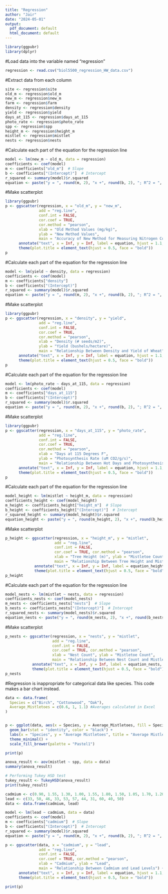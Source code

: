 ```yaml
---
title: "Regression"
author: "Jair"
date: "2024-05-01"
output:
  pdf_document: default
  html_document: default
---
```


```r
library(ggpubr)
library(dplyr)
```
#Load data into the variable named "regression"
```r
regression <- read.csv("biol5500_regression_HW_data.csv")
```

#Extract data from each column
```r
site <- regression$site
old_m <- regression$old_m
new_m <- regression$new_m
farm <- regression$farm
density <- regression$density
yield <- regression$yield
days_at_115 <- regression$days_at_115
photo_rate <- regression$photo_rate
spp <- regression$spp
height_m <- regression$height_m
mistlet <- regression$mistlet
nests <- regression$nests
```

#Calculate each part of the equation for the regression line
```r
model <- lm(new_m ~ old_m, data = regression)
coefficients <- coef(model)
m <- coefficients["old_m"]  # Slope
b <- coefficients["(Intercept)"]  # Intercept
r_squared <- summary(model)$r.squared
equation <- paste("y = ", round(m, 2), "x +", round(b, 2), "; R^2 = ", round(r_squared, 2))
```

#Make scatterplot
```r
library(ggpubr)
p <- ggscatter(regression, x = "old_m", y = "new_m",
               add = "reg.line", 
               conf.int = FALSE,
               cor.coef = TRUE, 
               cor.method = "pearson",
               xlab = "Old Method Values (mg/kg)", 
               ylab = "New Method Values",
               main = "Accuracy of New Method for Measuring Nitrogen Content (mg/kg)") +
      annotate("text", x = Inf, y = Inf, label = equation, hjust = 1.1, vjust = 1.1, size = 4, color = "black") +
      theme(plot.title = element_text(hjust = 0.5, face = "bold"))
p
```
#Calculate each part of the equation for the regression line
```r
model <- lm(yield ~ density, data = regression)
coefficients <- coef(model)
m <- coefficients["density"] 
b <- coefficients["(Intercept)"]
r_squared <- summary(model)$r.squared
equation <- paste("y = ", round(m, 2), "x +", round(b, 2), "; R^2 = ", round(r_squared, 2))
```

#Make scatterplot
```r
library(ggpubr)
p <- ggscatter(regression, x = "density", y = "yield",
               add = "reg.line", 
               conf.int = FALSE,
               cor.coef = TRUE, 
               cor.method = "pearson",
               xlab = "Density (# seeds/m2)", 
               ylab = "Yield (bushels/hectare)",
               main = "Relationship Between Density and Yield of Wheat") +
      annotate("text", x = Inf, y = Inf, label = equation, hjust = 1.1, vjust = 1.1, size = 4, color = "black") +
      theme(plot.title = element_text(hjust = 0.5, face = "bold"))
p
```

#Calculate each part of the equation for the regression line
```r
model <- lm(photo_rate ~ days_at_115, data = regression)
coefficients <- coef(model)
m <- coefficients["days_at_115"]  
b <- coefficients["(Intercept)"] 
r_squared <- summary(model)$r.squared
equation <- paste("y = ", round(m, 2), "x +", round(b, 2), "; R^2 = ", round(r_squared, 2))
```

#Make scatterplot
```r
library(ggpubr)
p <- ggscatter(regression, x = "days_at_115", y = "photo_rate",
               add = "reg.line", 
               conf.int = FALSE,
               cor.coef = TRUE, 
               cor.method = "pearson",
               xlab = "Days at 115 Degrees F", 
               ylab = "Photosynthesis Rate (uM CO2/g/s)",
               main = "Relationship Between Hot Days and Photosynthesis Rate") +
      annotate("text", x = Inf, y = Inf, label = equation, hjust = 1.1, vjust = 1.1, size = 4, color = "black") +
      theme(plot.title = element_text(hjust = 0.5, face = "bold"))
p
```

#Calculate each part of the equation for the regression line
```r
model_height <- lm(mistlet ~ height_m, data = regression)
coefficients_height <- coef(model_height)
m_height <- coefficients_height["height_m"]  # Slope
b_height <- coefficients_height["(Intercept)"]  # Intercept
r_squared_height <- summary(model_height)$r.squared
equation_height <- paste("y = ", round(m_height, 2), "x +", round(b_height, 2), "; R^2 = ", round(r_squared_height, 2))
```

#Make scatterplot
```r
p_height <- ggscatter(regression, x = "height_m", y = "mistlet",
                      add = "reg.line",
                      conf.int = FALSE,
                      cor.coef = TRUE, cor.method = "pearson",
                      xlab = "Tree Height (m)", ylab = "Mistletoe Count",
                      main = "Relationship Between Tree Height and Mistletoe Count") +
             annotate("text", x = Inf, y = Inf, label = equation_height, hjust = 1.1, vjust = 1.1, size = 4, color = "black") +
             theme(plot.title = element_text(hjust = 0.5, face = "bold"))
p_height
```

#Calculate each part of the equation for the regression line
```r
model_nests <- lm(mistlet ~ nests, data = regression)
coefficients_nests <- coef(model_nests)
m_nests <- coefficients_nests["nests"]  # Slope
b_nests <- coefficients_nests["(Intercept)"]  # Intercept
r_squared_nests <- summary(model_nests)$r.squared
equation_nests <- paste("y = ", round(m_nests, 2), "x +", round(b_nests, 2), "; R^2 = ", round(r_squared_nests, 2))
```

#Make scatterplot
```r
p_nests <- ggscatter(regression, x = "nests", y = "mistlet",
                     add = "reg.line",
                     conf.int = FALSE,
                     cor.coef = TRUE, cor.method = "pearson",
                     xlab = "Nest Count", ylab = "Mistletoe Count",
                     main = "Relationship Between Nest Count and Mistletoe Count") +
            annotate("text", x = Inf, y = Inf, label = equation_nests, hjust = 1.1, vjust = 1.1, size = 4, color = "black") +
            theme(plot.title = element_text(hjust = 0.5, face = "bold"))
p_nests
```

#Regression is inappropriate for categorical data like species. This code makes a bar chart instead.
```r

data <- data.frame(
  Species = c("Birch", "Cottonwood", "Oak"),
  Average_Mistletoes = c(0.6, 1, 1.1) #Averages calculated in Excel
)


p <- ggplot(data, aes(x = Species, y = Average_Mistletoes, fill = Species)) +
  geom_bar(stat = "identity", color = "black") +
  labs(x = "Species", y = "Average Mistletoes", title = "Average Mistletoes per Species") +
  theme_minimal() +
  scale_fill_brewer(palette = "Pastel1")  

print(p)
```
```r
anova_result <- aov(mistlet ~ spp, data = data)
summary(anova_result)
```
```r
# Performing Tukey HSD test
tukey_result <- TukeyHSD(anova_result)
print(tukey_result)
```

```r
cadmium <- c(0.90, 1.55, 1.30, 1.00, 1.55, 1.80, 1.50, 1.05, 1.70, 1.20, 1.45)
lead <- c(33, 50, 46, 33, 53, 57, 44, 31, 60, 40, 50)
data <- data.frame(cadmium, lead)

model <- lm(lead ~ cadmium, data = data)
coefficients <- coef(model)
m <- coefficients["cadmium"]  # Slope
b <- coefficients["(Intercept)"]  # Intercept
r_squared <- summary(model)$r.squared
equation <- paste("y = ", round(m, 2), "x +", round(b, 2), "; R^2 = ", round(r_squared, 2))

p <- ggscatter(data, x = "cadmium", y = "lead",
               add = "reg.line",
               conf.int = FALSE,
               cor.coef = TRUE, cor.method = "pearson",
               xlab = "Cadmium", ylab = "Lead",
               main = "Relationship Between Cadmium and Lead Levels") +
      annotate("text", x = Inf, y = Inf, label = equation, hjust = 1.1, vjust = 1.1, size = 5, color = "black") +
      theme(plot.title = element_text(hjust = 0.5, face = "bold"))

print(p)
```